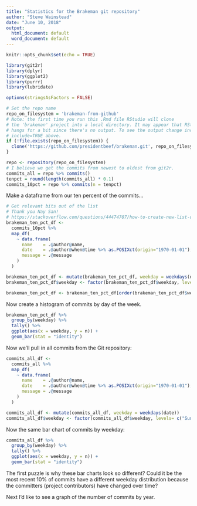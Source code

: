```yaml
---
title: "Statistics for the Brakeman git repository"
author: "Steve Wainstead"
date: "June 10, 2018"
output:
  html_document: default
  word_document: default
---
```


```r
knitr::opts_chunk$set(echo = TRUE)

library(git2r)
library(dplyr)
library(ggplot2)
library(purrr)
library(lubridate)

options(stringsAsFactors = FALSE)
```

```r
# Set the repo name
repo_on_filesystem = 'brakeman-from-github'
# Note: the first time you run this .Rmd file RStudio will clone
# the 'brakeman' project into a local directory. It may appear that RStudio
# hangs for a bit since there's no output. To see the output change include=FALSE to
# include=TRUE above.
if (!file.exists(repo_on_filesystem)) {
  clone('https://github.com/presidentbeef/brakeman.git', repo_on_filesystem)
}
```

```r

repo <- repository(repo_on_filesystem)
# I believe we get the commits from newest to oldest from git2r.
commits_all = repo %>% commits()
tenpct = round(length(commits_all) * 0.1)
commits_10pct = repo %>% commits(n = tenpct)

```

Make a dataframe from our ten percent of the commits...

```r
# Get relevant bits out of the list
# Thank you Nay San!
# https://stackoverflow.com/questions/44474707/how-to-create-new-list-of-an-object-attribute-from-a-list-of-those-objects
brakeman_ten_pct_df <-
  commits_10pct %>%
  map_df(
    ~ data.frame(
      name    = .@author@name,
      date    = .@author@when@time %>% as.POSIXct(origin="1970-01-01"),
      message = .@message
    )
  )

brakeman_ten_pct_df <- mutate(brakeman_ten_pct_df, weekday = weekdays(date))
brakeman_ten_pct_df$weekday <- factor(brakeman_ten_pct_df$weekday, levels= c("Sunday", "Monday", "Tuesday", "Wednesday", "Thursday", "Friday", "Saturday"))
```


```r
brakeman_ten_pct_df <- brakeman_ten_pct_df[order(brakeman_ten_pct_df$weekday),]
```
Now create a histogram of commits by day of the week.

```r
brakeman_ten_pct_df %>%
  group_by(weekday) %>%
  tally() %>%
  ggplot(aes(x = weekday, y = n)) +
  geom_bar(stat = "identity")
```

Now we'll pull in all commits from the Git repository:

```r
commits_all_df <-
  commits_all %>%
  map_df(
    ~ data.frame(
      name    = .@author@name,
      date    = .@author@when@time %>% as.POSIXct(origin="1970-01-01"),
      message = .@message
    )
  )

commits_all_df <- mutate(commits_all_df, weekday = weekdays(date))
commits_all_df$weekday <- factor(commits_all_df$weekday, levels= c("Sunday", "Monday", "Tuesday", "Wednesday", "Thursday", "Friday", "Saturday"))
```

Now the same bar chart of commits by weekday:

```r
commits_all_df %>%
  group_by(weekday) %>%
  tally() %>%
  ggplot(aes(x = weekday, y = n)) +
  geom_bar(stat = "identity")
```

The first puzzle is why these bar charts look so different? Could it be the most recent 10% of commits have a different weekday distribution because the committers (project contributors) have changed over time?

Next I'd like to see a graph of the number of commits by year.
